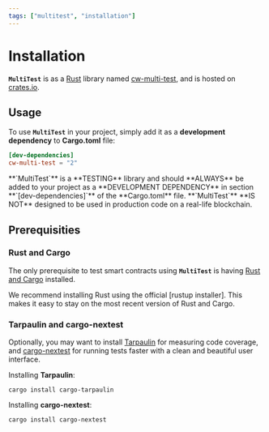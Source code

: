 ```yaml
---
tags: ["multitest", "installation"]
---
```



[rustup installer]: https://rustup.rs
[Rust and Cargo]: https://www.rust-lang.org/tools/install
[Rust]: https://www.rust-lang.org
[Tarpaulin]: https://github.com/xd009642/tarpaulin
[cargo-nextest]: https://nexte.st
[cw-multi-test]: https://crates.io/crates/cw-multi-test
[crates.io]: https://crates.io

# Installation

**`MultiTest`** is as a [Rust] library named [cw-multi-test], and is hosted on [crates.io].

## Usage

To use **`MultiTest`** in your project, simply add it as a **development dependency** to
**Cargo.toml** file:

```toml filename="Cargo.toml" copy
[dev-dependencies]
cw-multi-test = "2"
```

<Callout type="warning" emoji="🚨">
  **`MultiTest`** is a **TESTING** library and should **ALWAYS** be added to your project as a
  **DEVELOPMENT DEPENDENCY** in section **`[dev-dependencies]`** of the **Cargo.toml** file.
</Callout>

<Callout type="warning" emoji="🚨">
  **`MultiTest`** **IS NOT** designed to be used in production code on a real-life blockchain.
</Callout>

## Prerequisities

### Rust and Cargo

The only prerequisite to test smart contracts using **`MultiTest`** is having [Rust and Cargo]
installed.

<Callout type="info" emoji="☉">
  We recommend installing Rust using the official [rustup installer]. This makes it easy to stay on
  the most recent version of Rust and Cargo.
</Callout>

### Tarpaulin and cargo-nextest

Optionally, you may want to install [Tarpaulin] for measuring code coverage, and [cargo-nextest] for
running tests faster with a clean and beautiful user interface.

Installing **Tarpaulin**:

```shell copy filename="TERMINAL"
cargo install cargo-tarpaulin
```

Installing **cargo-nextest**:

```shell copy filename="TERMINAL"
cargo install cargo-nextest
```
